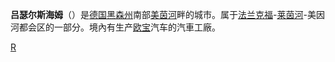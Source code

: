 {{noteTA|G1=德国地名|G2=Landkreis|G3=单位}}
{{德国城市
| 市徽图 = Image:DEU Rüsselsheim COA.svg
| 在德国内的位置图 = Image:Karte ruesselsheim in deutschland.png
| 所属联邦州 = 黑森州
| 所属行政区 = 达姆施塔特行政区
| 所属县 = 大盖劳县
| 坐标纬度 = 50
| 坐标纬度分 = 0
| 坐标经度 = 8
| 坐标经度分 = 26
| 海拔高度 = 88
| 面积 = 58.3
| 人口 = 59,203
| 统计时间 = 2006年12月31日
| 人口密度 = 1015
| 邮政编码 = 65428
| 电话区号 = 06142
| 汽车牌号 = GG
| 政府地址 = Marktplatz 4<br />65428 Rüsselsheim
| 政府网站 = www.stadt-ruesselsheim.de
|}}

'''吕瑟尔斯海姆'''（{{lang-de|Rüsselsheim}}）是[[德国|德国]][[黑森州|黑森州]]南部[[美茵河|美茵河]]畔的城市。属于[[法兰克福|法兰克福]]-[[莱茵河|莱茵河]]-美因河都会区的一部分。境內有生产[[欧宝|欧宝]]汽车的汽車工廠。

{{Authority control}}
[[Category:黑森州市镇|R]]